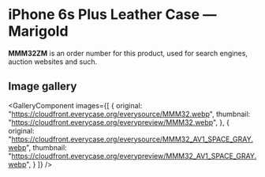 
# iPhone 6s Plus Leather Case — Marigold

<Callout type='info' emoji='👉🏻'>**MMM32ZM** is an order number for this product, used for search engines, auction websites and such.</Callout>

## Image gallery

<GalleryComponent
    images={[
      {
        original: "https://cloudfront.everycase.org/everysource/MMM32.webp",
        thumbnail: "https://cloudfront.everycase.org/everypreview/MMM32.webp",
      },
      {
        original: "https://cloudfront.everycase.org/everysource/MMM32_AV1_SPACE_GRAY.webp",
        thumbnail: "https://cloudfront.everycase.org/everypreview/MMM32_AV1_SPACE_GRAY.webp",
      }
    ]}
  />
